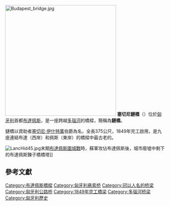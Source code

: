 {{Infobox bridge
|bridge_name= Széchenyi Lánchíd<br />塞切尼鏈橋
|image=Széchenyi Chain Bridge in Budapest at night.jpg
|image_size=300px
|caption= 鏈橋與[[匈牙利议会建筑|匈牙利議會大廈]]
|official_name= Széchenyi Lánchíd
|also_known_as= Lánchíd
|carries= 2 road lanes
|crosses= [[多瑙河|多瑙河]]
|locale= {{flag|Hungary}} [[布達佩斯|布達佩斯]]
|maint= 
|id= 
|designer=[[William_Tierney_Clark|William Tierney Clark]]
|design= [[鎖鍊|鎖鍊]][[懸索橋|懸索橋]]
|mainspan= {{convert|202|m}}
|length= {{convert|375|m}}
|material=[[熟鐵|熟鐵]]和石材<ref name=structurae />
|width= {{convert|14.8|m}}
|clearance= 
|below= 
|traffic=
|begin=1840<ref name=structurae>{{Structurae|id=20000455|title=Széchenyi Chain Bridge}}</ref>
|complete=1849<ref name=structurae />
|open= {{Start date|1849|11|20}}
|closed= 
|toll=
|coordinates = {{coord|47|29|56|N|19|02|37|E|region:HU-BU|display=inline,title}}
| map_type =Hungary Budapest
}}

[[File:Budapest_bridge.jpg|350px]]
'''塞切尼鏈橋'''（{{lang-hu|Széchenyi lánchíd}}）位於[[匈牙利|匈牙利]]首都[[布達佩斯|布達佩斯]]，是一座跨越[[多瑙河|多瑙河]]的橋樑，簡稱為'''鏈橋'''。

鏈橋以資助者[[塞切尼·伊什特萬|塞切尼·伊什特萬]]伯爵為名，全長375公尺，1849年完工啟用，是九座連結布達（西岸）和佩斯（東岸）的橋樑中最古老的。

[[File:LancHid45.jpg|thumb]]末期[[布達佩斯圍城戰|布達佩斯圍城戰]]時，蘇軍攻佔布達佩斯後，城市廢墟中剩下的布達佩斯鍊子橋橋塔]]

==參考文獻==
{{reflist}}

{{布達佩斯橋樑}}

{{European building-stub}}
{{Bridge-Stub}}

[[Category:布達佩斯橋樑|Category:布達佩斯橋樑]]
[[Category:匈牙利悬索桥|Category:匈牙利悬索桥]]
[[Category:冠以人名的桥梁|Category:冠以人名的桥梁]]
[[Category:匈牙利公路桥|Category:匈牙利公路桥]]
[[Category:1849年完工橋梁|Category:1849年完工橋梁]]
[[Category:多瑙河桥梁|Category:多瑙河桥梁]]
[[Category:匈牙利歷史|Category:匈牙利歷史]]
